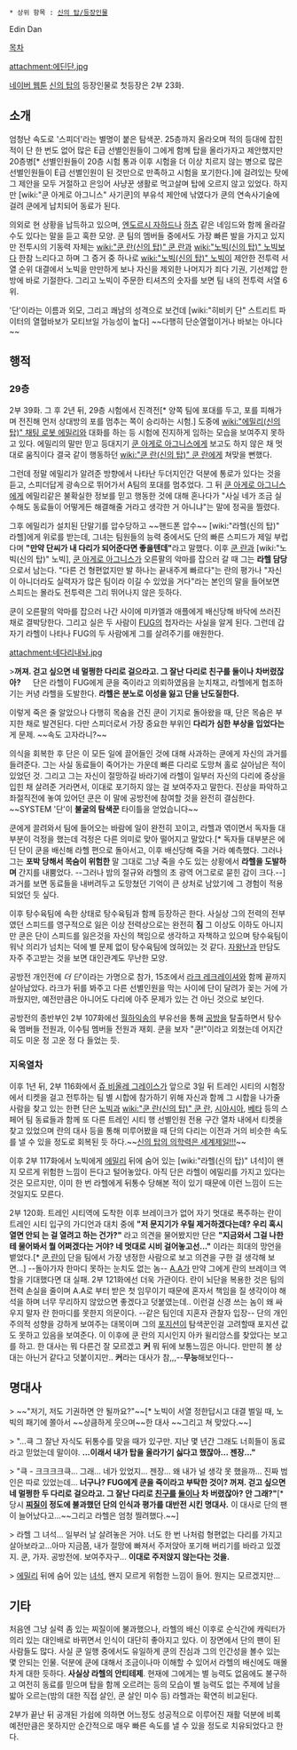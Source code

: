  * 상위 항목 : [[신의 탑/등장인물]]

Edin Dan

[[목차]]

attachment:에딘단.jpg

[[네이버 웹툰]] [[신의 탑]]의 등장인물로 첫등장은 2부 23화.

== 소개 ==
엄청난 속도로 '스피더'라는 별명이 붙은 탐색꾼. 25층까지 올라오며 적의 등대에 잡힌 적이 단 한 번도 없어 많은 E급 선별인원들이 그에게 함께 탑을 올라가자고 제안했지만 20층병[* 선별인원들이 20층 시험 통과 이후 시험을 더 이상 치르지 않는 병으로 많은 선별인원들이 E급 선별인원이 된 것만으로 만족하고 시험을 포기한다.]에 걸려있는 탓에 그 제안을 모두 거절하고 은잉어 사냥꾼 생활로 먹고살며 탑에 오르지 않고 있었다. 하지만 [wiki:"쿤 아게로 아그니스" 사기쿤]의 부유석 제안에 낚였다가 쿤의 연속사기술에 걸려 쿤에게 납치되어 동료가 된다. 

의외로 현 상황을 납득하고 있으며, [[엔도르시 자하드]]나 [[하츠]] 같은 네임드와 함께 올라갈 수도 있다는 말을 듣고 혹한 모양. 쿤 팀의 멤버들 중에서도 가장 빠른 발을 가지고 있지만 전투시의 기동력 자체는 [[wiki:"쿤 란(신의 탑)" 쿤 란]]과 [[wiki:"노빅(신의 탑)" 노빅]]보다 한참 느리다고 하며 그 증거 중 하나로 [[wiki:"노빅(신의 탑)" 노빅]]이 제안한 전투력 서열 순위 대결에서 노빅을 만만하게 보나 자신을 제외한 나머지가 죄다 기권, 기선제압 한 방에 바로 기절한다. 그리고 노빅이 주문한 티셔츠의 숫자를 보면 팀 내의 전투력 서열 6위.

'단'이라는 이름과 외모, 그리고 쾌남의 성격으로 보건데 [wiki:"히비키 단" 스트리트 파이터의 열혈바보가 모티브일 가능성이 높다] ~~다행히 단순열혈이거나 바보는 아니다~~

== 행적 ==
=== 29층 ===
2부 39화. 그 후 2년 뒤, 29층 시험에서 진격전[* 양쪽 팀에 포대를 두고, 포를 피해가며 전진해 먼저 상대방의 포를 멈추는 쪽이 승리하는 시험.] 도중에 [[wiki:"에밀리(신의 탑)" 채팅 로봇 에밀리]]와 대화를 하는 등 시험에 진지하게 임하는 모습을 보여주지 못하고 있다. 에밀리의 말만 믿고 등대지기 [[쿤 아게로 아그니스]]에게 보고도 하지 않은 채 멋대로 움직이다 결국 같이 행동하던 [[wiki:"쿤 란(신의 탑)" 쿤 란]]에게 쳐맞을 뻔했다.

그런데 정말 에밀리가 알려준 방향에서 나타난 두더지인간 덕분에 통로가 있다는 것을 듣고, 스피더답게 광속으로 뛰어가서 A팀의 포대를 멈추었다. 그 뒤 [[쿤 아게로 아그니스]]에게 에밀리같은 불확실한 정보를 믿고 행동한 것에 대해 혼나다가 "사실 네가 조금 실수해도 동료들이 어떻게든 해결해줄 거라고 생각한 거 아니냐"는 말에 정곡을 찔렸다.

그후 에밀리가 설치된 단말기를 압수당하고 ~~핸드폰 압수~~ [wiki:"라헬(신의 탑)" 라헬]에게 위로를 받는데, 그녀는 팀원들의 능력 중에서도 단의 빠른 스피드가 제일 부럽다며 '''"만약 단씨가 내 다리가 되어준다면 좋을텐데"'''라고 말했다. 이후 [[쿤 란]]과 [wiki:"노빅(신의 탑)" 노빅], [[쿤 아게로 아그니스]]가 오른팔의 악마를 잡으러 갈 때 그는 '''라헬 담당'''으로서 남는다. "다른 건 형편없지만 발 하나는 끝내주게 빠르다"는 란의 평가나 "자신이 아니더라도 실력자가 많은 팀이라 이길 수 있었을 거다"라는 본인의 말을 들어보면 스피드는 몰라도 전투력은 그리 뛰어나지 않은 듯하다.

쿤이 오른팔의 악마를 잡으러 나간 사이에 미카엘과 애플에게 배신당해 바닥에 쓰러진 채로 결박당한다. 그리고 실은 두 사람이 [[FUG]]의 첩자라는 사실을 알게 된다. 그런데 갑자기 라헬이 나타나 FUG의 두 사람에게 그를 살려주기를 애원한다. 

attachment:네다리내놔.jpg

>'''꺼져. 걷고 싶으면 네 멀쩡한 다리로 걸으라고. 그 잘난 다리로 친구를 둘이나 차버렸잖아?'''
　
단은 라헬이 FUG에게 쿤을 죽이라고 의뢰하였음을 눈치채고, 라헬에게 협조하기는 커녕 라헬을 도발한다. '''라헬은 분노로 이성을 잃고 단을 난도질한다. '''

이렇게 죽은 줄 알았으나 다행히 목숨을 건진 쿤이 기지로 돌아왔을 때, 단은 목숨은 부지한 채로 발견된다. 다만 스피더로서 가장 중요한 부위인 '''다리가 심한 부상을 입었다는'''게 문제. ~~속도 고자라니?~~ 

의식을 회복한 후 단은 이 모든 일에 끌어들인 것에 대해 사과하는 쿤에게 자신의 과거를 들려준다. 그는 사실 동료들이 죽어가는 가운데 빠른 다리로 도망쳐 홀로 살아남은 적이 있었던 것. 그리고 그는 자신이 절망하길 바라기에 라헬이 일부러 자신의 다리에 중상을 입힌 채 살려준 거라면서, 이대로 포기하지 않는 걸 보여주자고 말한다. 진상을 파악하고 좌절직전에 놓여 있어던 쿤은 이 말에 공방전에 참여할 것을 완전히 결심한다. ~~SYSTEM '단'이 '''불굴의 탐색꾼''' 타이틀을 얻었습니다~~

쿤에게 끌려와서 팀에 들어오는 바람에 일이 완전히 꼬이고, 라헬과 엮이면서 독자들 대부분이 걱정을 했는데 걱정은 다른 의미로 맞아 떨어지고 말았다.[* 독자들 대부분은 에딘 단이 쿤을 배신해 라헬 편으로 돌아서고, 이후 배신당해 죽을 거라 예측했다. 그러나 그는 '''포박 당해서 목숨이 위험한''' 말 그대로 그냥 죽을 수도 있는 상황에서 '''라헬을 도발하며''' 간지를 내뿜었다. --그러나 밤의 절규와 라헬의 초 광역 어그로로 묻힌 감이 크다.--] 과거를 보면 동료들을 내버려두고 도망쳤던 기억이 큰 상처로 남았기에 그 경험이 적용되었던 듯 싶다.

이후 탕수육팀에 속한 상태로 탕수육팀과 함께 등장하곤 한다. 사실상 그의 전력의 전부였던 스피드를 영구적으로 잃은 이상 전력상으로는 완전히 '''짐''' 그 이상도 이하도 아니지만 쿤은 단이 스피드를 잃은것을 자신의 책임으로 생각하고 자책하고 있으며 탕수육팀이 워낙 의리가 넘치는 덕에 별 문제 없이 탕수육팀에 얹혀있는 것 같다. [[자왕난]]과 만담도 자주 주고받는 것을 보면 대인관계도 무난한 모양.

공방전 개인전에 ''더 딘'''이라는 가명으로 참가, 15조에서 [[라크 레크레이셔]]와 함께 끝까지 살아남았다. 라크가 뒤를 봐주고 다른 선별인원을 막는 사이에 단이 달려가 꽂는 거에 가까웠지만, 예전만큼은 아니어도 다리에 아주 문제가 있는 건 아닌 것으로 보인다.

공방전의 종반부인 2부 107화에선 [[월하익송]]의 부유선을 통해 [[공방]]을 탈출하면서 탕수육 멤버들 전원과, 이수팀 멤버들 전원과 재회. 쿤을 보자 "쿤!"이라고 외쳤는데 어지간히도 미운 정 고운 정 다 들었는 듯.

=== 지옥열차  ===
이후 1년 뒤, 2부 116화에서 [[쥬 비올레 그레이스]]가 앞으로 3일 뒤 트레인 시티의 시험장에서 티켓을 걸고 전투하는 팀 별 시합에 참가하기 위해 자신과 함께 그 시합을 나가줄 사람을 찾고 있는 한편 단은 [[노빅(신의 탑)|노빅]]과 [[wiki:"쿤 란(신의 탑)" 쿤 란]], [[시아시아]], [[베타(신의 탑)|베타]] 등의 스페어 팀 동료들과 함께 또 다른 트레인 시티 행 선별인원 전용 구간 열차 내에서 티켓을 찾고 있었으며 란의 대사 등을 통해 미루어봤을 때 단의 다리는 이전과 거의 비슷한 속도를 낼 수 있을 정도로 회복된 듯 하다.~~[[독일의 과학력은 세계 제이이이이이이이이이이이이이일!!|신의 탑의 의학력은 세계제일!!!]]~~

이후 2부 117화에서 노빅에게 [[에밀리(신의 탑)|에밀리]] 뒤에 숨어 있는 [wiki:"라헬(신의 탑)" 녀석]이 왠지 모르게 위험한 느낌이 든다고 털어놓았다. 아직 단은 라헬이 에밀리를 가지고 있다는 것은 모르지만, 이미 한 번 라헬에게 뒤통수 당해본 적이 있기 때문에 이런 느낌이 드는 것일지도 모른다.

2부 120화. 트레인 시티역에 도착한 이후 브레이크가 없어 자기 멋대로 폭주하는 란이 트레인 시티 입구의 가디언과 대치 중에 '''"저 문지기가 우릴 제거하겠다는데? 우리 혹시  열면 안되 는 걸 열려고 하는 건가?"''' 라고 의견을 물어봤지만 단은 '''"지금와서 그걸 나한테 물어봐서 뭘 어쩌겠다는 거야? 네 멋대로 시비 걸어놓고선..."''' 이라는 희대의 망언을 뱉었다.[* [[쿤 란(신의 탑)|쿤 란]]이 단을 팀에서 가장 냉정한 사람으로 보고 의견을 구한 걸 생각해 보면...]  --돌아가자 한마디 못하는 눈치도 없는 놈-- [[A.A]]가 만약 그에게 란의 브레이크 역할을 기대했다면 대 실패. 2부 121화에선 더욱 가관이다. 란이 뇌단을 복용한 것은 팀의 전력 손실을 줄이며 A.A로 부터 받은 첫 임무이기 때문에 혼자서 책임을 질 생각이야 해석을 하며 너무 무리하지 않았으면 좋겠다고 덧붙였는데.. 이런걸 신경 쓰는 놈이 왜 싸우지 말자 란 한마디를 못한지 의문이다. --같은 팀인데 지혼자 관찰자 입장-- 단의 개인주의적 성향을 강하게 보여주는 대목이며 그의 [[신의 탑/포지션|포지션]]이 탐색꾼인걸 고려할때 포지션 값도 못하고 있음을 보여준다. 이 이후에 쿤 란의 지시인지 아카 윌리암스를 찾았다는 보고를 하고. 한 대사는 뭐 다른건 잘 모르겠고 '''커''' 뭐 뒤에 보통느낌은 아니다. 만만히 볼 상대는 아닌거 같다고 덧붙이지만.. '''커'''라는 대사가 참,,,--'''무능'''해보인다--

== 명대사 ==
> ~~"저기, 저도 기권하면 안 될까요?"~~[* 노빅이 서열 정한답시고 대결 벌일 때, 노빅의 패기에 쫄아서 ~~상큼하게 웃으며~~한 대사 ~~그리고 쳐 맞았다.~~]

> "...큭 그 잘난 자식도 뒤통수를 맞을 때가 있구만. 지난 몇 년간 그래도 너희들이 동료라고 믿었는데 말이야. '''...이래서 내가 탑을 올라가기 싫다고 했잖아... 젠장..."'''

> "큭 - 크크크크큭... 그래... 네가 있었지... 젠장... 왜 내가 널 생각 못 했을까... 진짜 범인은 따로 있었는데... '''너구나? FUG에게 쿤을 죽이라고 부탁한 것이? 꺼져. 걷고 싶으면 네 멀쩡한 두 다리로 걸으라고. 그 잘난 다리로 [[스물다섯번째 밤|친구]]를 [[쿤 아게로 아그니스|둘이나]] 차 버렸잖아? 안 그래?"'''[* 당시 '''[[찌질이]] 정도에 불과했던 단의 인식과 평가를 대반전 시킨 명대사.''' 이 대사로 단의 팬이 늘어났다고...~~그리고 라헬은 엄청 찔려했다.~~]

> 라헬 그 녀석... 일부러 날 살려놓은 거야. 너도 한 번 나처럼 형편없는 다리를 가지고 살아보라고...아마 지금쯤, 내가 절망에 빠져서 주저앉아 포기해 버리기를 바라고 있겠지. 쿤, 가자. 공방전에. 보여주자구... '''이대로 주저앉지 않는다는 것을.'''

> [[에밀리(신의 탑)|에밀리]] 뒤에 숨어 있는 [[라헬(신의 탑)|녀석]], 왠지 모르게 위험한 느낌이 들어. 뭔지는 모르겠지만...

== 기타 ==
처음엔 그냥 실력 좀 있는 찌질이에 불과했으나, 라헬의 배신 이후로 순식간에 캐릭터가 의리 있는 대인배로 바뀌면서 인식이 대단히 좋아지고 있다. 이 장면에서 단의 팬이 된 사람들도 많다. 사실 쿤 일행 중에서도 유일하게 쿤의 진심과 그의 인간성을 볼수 있는 몇 안되는 인물. 덕분에 쿤에 대해서 조금이나마 이해할 수 있어서 라헬의 배신에도 매몰차게 대한 듯하다. '''사실상 라헬의 안티테제'''. 현재에 그에게는 별 능력도 없음에도 불구하고 여전히 동료를 믿으며 탑을 함께 오르려는 등의 모습이 별 능력도 없는 주제에 남을 밟아 오르는(밤의 대한 직접 살인, 쿤 살인 미수 등) 라헬과는 확연히 비교된다. 

2부가 끝난 뒤 공개된 가쉽에 의하면 어느정도 성공적으로 이루어진 재활 덕분에 비록 예전만큼은 못하지만 순간적으로 매우 빠른 속도를 낼 수 있을 정도로 치유되었다고 한다.
